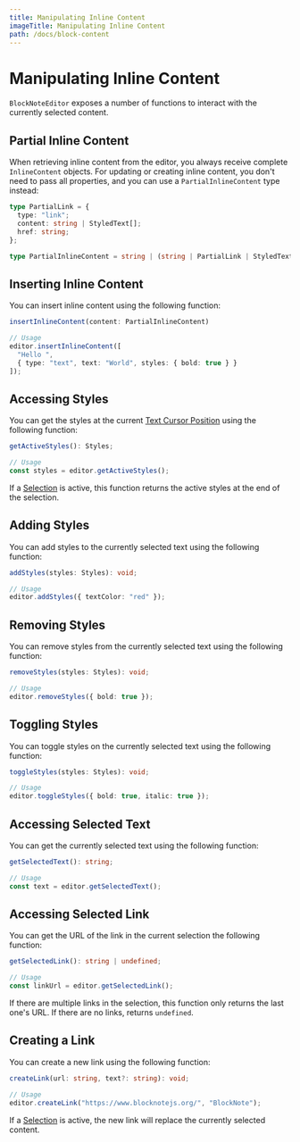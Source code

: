 ```yaml
---
title: Manipulating Inline Content
imageTitle: Manipulating Inline Content
path: /docs/block-content
---
```


# Manipulating Inline Content

`BlockNoteEditor` exposes a number of functions to interact with the currently selected content.

## Partial Inline Content

When retrieving inline content from the editor, you always receive complete `InlineContent` objects.
For updating or creating inline content, you don't need to pass all properties, and you can use a `PartialInlineContent` type instead:

```typescript
type PartialLink = {
  type: "link";
  content: string | StyledText[];
  href: string;
};

type PartialInlineContent = string | (string | PartialLink | StyledText)[];
```

## Inserting Inline Content

You can insert inline content using the following function:

```typescript
insertInlineContent(content: PartialInlineContent)

// Usage
editor.insertInlineContent([
  "Hello ",
  { type: "text", text: "World", styles: { bold: true } }
]);
```

## Accessing Styles

You can get the styles at the current [Text Cursor Position](/docs/editor-api/cursor-selections#text-cursor) using the following function:

```typescript
getActiveStyles(): Styles;

// Usage
const styles = editor.getActiveStyles();
```

If a [Selection](/docs/editor-api/cursor-selections#selections) is active, this function returns the active styles at the end of the selection.

## Adding Styles

You can add styles to the currently selected text using the following function:

```typescript
addStyles(styles: Styles): void;

// Usage
editor.addStyles({ textColor: "red" });
```

## Removing Styles

You can remove styles from the currently selected text using the following function:

```typescript
removeStyles(styles: Styles): void;

// Usage
editor.removeStyles({ bold: true });
```

## Toggling Styles

You can toggle styles on the currently selected text using the following function:

```typescript
toggleStyles(styles: Styles): void;

// Usage
editor.toggleStyles({ bold: true, italic: true });
```

## Accessing Selected Text

You can get the currently selected text using the following function:

```typescript
getSelectedText(): string;

// Usage
const text = editor.getSelectedText();
```

## Accessing Selected Link

You can get the URL of the link in the current selection the following function:

```typescript
getSelectedLink(): string | undefined;

// Usage
const linkUrl = editor.getSelectedLink();
```

If there are multiple links in the selection, this function only returns the last one's URL. If there are no links, returns `undefined`.

## Creating a Link

You can create a new link using the following function:

```typescript
createLink(url: string, text?: string): void;

// Usage
editor.createLink("https://www.blocknotejs.org/", "BlockNote");
```

If a [Selection](/docs/editor-api/cursor-selections#selections) is active, the new link will replace the currently selected content.
